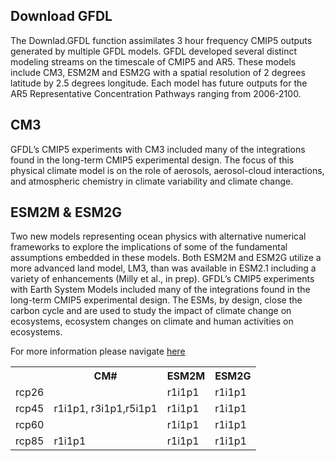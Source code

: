 ## Download GFDL
The Downlad.GFDL function assimilates 3 hour frequency CMIP5 outputs generated by multiple GFDL models. GFDL developed several distinct modeling streams on the timescale of CMIP5 and AR5. These models include CM3, ESM2M and ESM2G with a spatial resolution of 2 degrees latitude by 2.5 degrees longitude. Each model has future outputs for the AR5 Representative Concentration Pathways ranging from 2006-2100.  

## CM3
GFDL’s CMIP5 experiments with CM3 included many of the integrations found in the long-term CMIP5 experimental design. The focus of this physical climate model is on the role of aerosols, aerosol-cloud interactions, and atmospheric chemistry in climate variability and climate change.

## ESM2M & ESM2G

Two new models representing ocean physics with alternative numerical frameworks to explore the implications of some of the fundamental assumptions embedded in these models. Both ESM2M and ESM2G utilize a more advanced land model, LM3, than was available in ESM2.1 including a variety of enhancements (Milly et al., in prep). GFDL’s CMIP5 experiments with Earth System Models included many of the integrations found in the long-term CMIP5 experimental design. The ESMs, by design, close the carbon cycle and are used to study the impact of climate change on ecosystems, ecosystem changes on climate and human activities on ecosystems.

For more information please navigate [here](https://gfdl.noaa.gov/cmip)

<table width=100%>
    <th></th>
    <th>CM#</th>
    <th>ESM2M</th>
    <th>ESM2G</th>
    
    <tr>
      <td>rcp26</td>
      <td></td>      
      <td>r1i1p1</td>
      <td>r1i1p1</td>      
    </tr>
    <tr>
      <td>rcp45</td>
      <td>r1i1p1, r3i1p1,r5i1p1</td>      
      <td>r1i1p1</td>
      <td>r1i1p1</td>      
    </tr>
    <tr>
      <td>rcp60</td>
      <td></td>      
      <td>r1i1p1</td>
      <td>r1i1p1</td>      
    </tr>
    <tr>
      <td>rcp85</td>
      <td>r1i1p1</td>      
      <td>r1i1p1</td>
      <td>r1i1p1</td>      
    </tr>
    
    